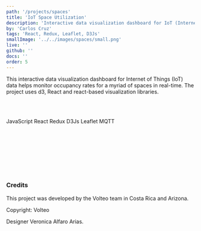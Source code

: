 ```yaml
---
path: '/projects/spaces'
title: 'IoT Space Utilization'
description: 'Interactive data visualization dashboard for IoT (Internet of Things)'
by: 'Carlos Cruz'
tags: 'React, Redux, Leaflet, D3Js'
smallImage: '../../images/spaces/small.png'
live: ''
github: ''
docs: ''
order: 5
---
```



This interactive data visualization dashboard for Internet of Things (IoT) data helps monitor occupancy rates for a myriad of spaces in real-time. The project uses d3, React and react-based visualization libraries.

<br></br>

<TagContainer>
  <Tag>JavaScript</Tag>
  <Tag>React</Tag>
  <Tag>Redux</Tag>
  <Tag>D3Js</Tag>
  <Tag>Leaflet</Tag>
  <Tag>MQTT</Tag>
</TagContainer>

<br></br>
<br></br>

<Slider dots infinite slidesToShow={1} slidesToScroll={1}>
  <div>
    <ImageMDX src="spc-show-0.png" alt="ore" />
  </div>
</Slider>

<br></br>

### Credits

This project was developed by the Volteo team in Costa Rica and Arizona.

Copyright: Volteo

Designer Veronica Alfaro Arias.
